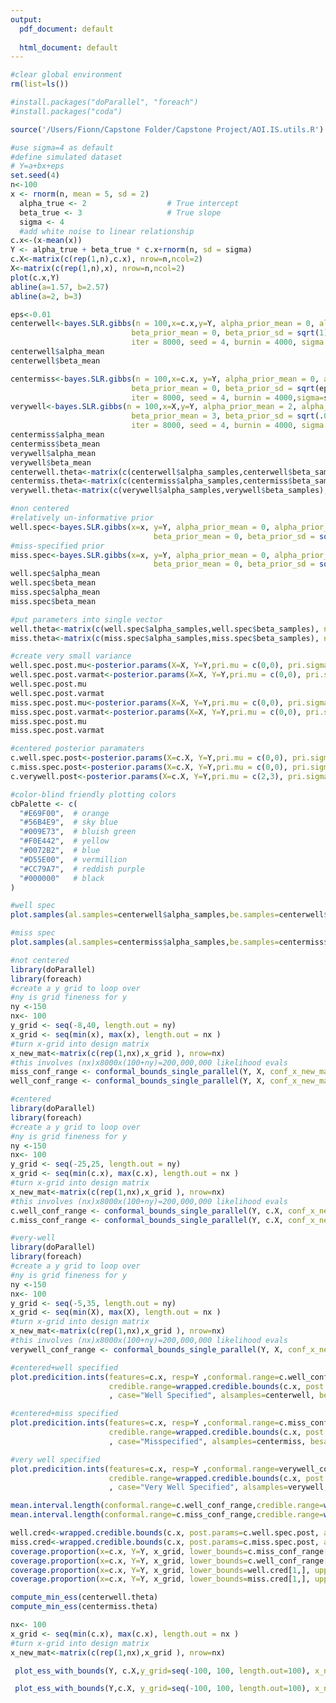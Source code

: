 ```yaml
---
output:
  pdf_document: default
  
  html_document: default
---
```



```r
#clear global environment
rm(list=ls())
```

```r
#install.packages("doParallel", "foreach")
#install.packages("coda")
```

```r
source('/Users/Fionn/Capstone Folder/Capstone Project/AOI.IS.utils.R')
```



```r
#use sigma=4 as default
#define simulated dataset
# Y=a+bx+eps
set.seed(4)
n<-100
x <- rnorm(n, mean = 5, sd = 2)
  alpha_true <- 2                  # True intercept
  beta_true <- 3                   # True slope
  sigma <- 4 
  #add white noise to linear relationship
c.x<-(x-mean(x))
Y <- alpha_true + beta_true * c.x+rnorm(n, sd = sigma)
c.X<-matrix(c(rep(1,n),c.x), nrow=n,ncol=2)
X<-matrix(c(rep(1,n),x), nrow=n,ncol=2)
plot(c.x,Y)
abline(a=1.57, b=2.57)
abline(a=2, b=3)

```



```r
eps<-0.01
centerwell<-bayes.SLR.gibbs(n = 100,x=c.x,y=Y, alpha_prior_mean = 0, alpha_prior_sd = sqrt(1), 
                           beta_prior_mean = 0, beta_prior_sd = sqrt(1), 
                           iter = 8000, seed = 4, burnin = 4000, sigma = sigma) 
centerwell$alpha_mean
centerwell$beta_mean

centermiss<-bayes.SLR.gibbs(n = 100,x=c.x, y=Y, alpha_prior_mean = 0, alpha_prior_sd = sqrt(eps), 
                           beta_prior_mean = 0, beta_prior_sd = sqrt(eps), 
                           iter = 8000, seed = 4, burnin = 4000,sigma=sigma) 
verywell<-bayes.SLR.gibbs(n = 100,x=X,y=Y, alpha_prior_mean = 2, alpha_prior_sd = sqrt(.001), 
                           beta_prior_mean = 3, beta_prior_sd = sqrt(.001), 
                           iter = 8000, seed = 4, burnin = 4000, sigma = 2.5) 
centermiss$alpha_mean
centermiss$beta_mean
verywell$alpha_mean
verywell$beta_mean
centerwell.theta<-matrix(c(centerwell$alpha_samples,centerwell$beta_samples), nrow=2, byrow = T)
centermiss.theta<-matrix(c(centermiss$alpha_samples,centermiss$beta_samples), nrow=2, byrow = T)
verywell.theta<-matrix(c(verywell$alpha_samples,verywell$beta_samples), nrow=2, byrow = T)
```




```r
#non centered
#relatively un-informative prior
well.spec<-bayes.SLR.gibbs(x=x, y=Y, alpha_prior_mean = 0, alpha_prior_sd = sqrt(1.8), 
                                beta_prior_mean = 0, beta_prior_sd = sqrt(1.8), iter=8000, sigma=sigma)
#miss-specified prior
miss.spec<-bayes.SLR.gibbs(x=x, y=Y, alpha_prior_mean = 0, alpha_prior_sd = sqrt(0.01), 
                                beta_prior_mean = 0, beta_prior_sd = sqrt(0.01), iter=8000,sigma=sigma)
well.spec$alpha_mean
well.spec$beta_mean
miss.spec$alpha_mean
miss.spec$beta_mean
```
```r
#put parameters into single vector
well.theta<-matrix(c(well.spec$alpha_samples,well.spec$beta_samples), nrow=2, byrow = T)
miss.theta<-matrix(c(miss.spec$alpha_samples,miss.spec$beta_samples), nrow=2, byrow = T)

```

```r
#create very small variance
well.spec.post.mu<-posterior.params(X=X, Y=Y,pri.mu = c(0,0), pri.sigma = 1.8*diag(2))$theta_mu 
well.spec.post.varmat<-posterior.params(X=X, Y=Y,pri.mu = c(0,0), pri.sigma = 1.8*diag(2))$theta_var_mat
well.spec.post.mu
well.spec.post.varmat
miss.spec.post.mu<-posterior.params(X=X, Y=Y,pri.mu = c(0,0), pri.sigma = 0.01*diag(2))$theta_mu 
miss.spec.post.varmat<-posterior.params(X=X, Y=Y,pri.mu = c(0,0), pri.sigma = 0.01*diag(2))$theta_var_mat
miss.spec.post.mu
miss.spec.post.varmat
```
```r
#centered posterior paramaters
c.well.spec.post<-posterior.params(X=c.X, Y=Y,pri.mu = c(0,0), pri.sigma = 1*diag(2))
c.miss.spec.post<-posterior.params(X=c.X, Y=Y,pri.mu = c(0,0), pri.sigma = eps*diag(2))
c.verywell.post<-posterior.params(X=c.X, Y=Y,pri.mu = c(2,3), pri.sigma = 0.001*diag(2))
```


```r
#color-blind friendly plotting colors
cbPalette <- c(
  "#E69F00",  # orange
  "#56B4E9",  # sky blue
  "#009E73",  # bluish green
  "#F0E442",  # yellow
  "#0072B2",  # blue
  "#D55E00",  # vermillion
  "#CC79A7",  # reddish purple
  "#000000"   # black
)
```


```r
#well spec
plot.samples(al.samples=centerwell$alpha_samples,be.samples=centerwell$beta_samples, case="Well specified", post.params=c.well.spec.post)
```


```r
#miss spec
plot.samples(al.samples=centermiss$alpha_samples,be.samples=centermiss$beta_samples, case="Misspecified", post.params=c.miss.spec.post)
```


```r
#not centered
library(doParallel)
library(foreach)
#create a y grid to loop over
#ny is grid fineness for y
ny <-150
nx<- 100
y_grid <- seq(-8,40, length.out = ny)
x_grid <- seq(min(x), max(x), length.out = nx )
#turn x-grid into design matrix
x_new_mat<-matrix(c(rep(1,nx),x_grid ), nrow=nx)
#this involves (nx)x8000x(100+ny)=200,000,000 likelihood evals
miss_conf_range <- conformal_bounds_single_parallel(Y, X, conf_x_new_mat=x_new_mat, y_grid, theta=miss.theta, sigma, alpha=0.2)
well_conf_range <- conformal_bounds_single_parallel(Y, X, conf_x_new_mat=x_new_mat, y_grid, theta=well.theta, sigma, alpha=0.2)

```


```r
#centered
library(doParallel)
library(foreach)
#create a y grid to loop over
#ny is grid fineness for y
ny <-150
nx<- 100
y_grid <- seq(-25,25, length.out = ny)
x_grid <- seq(min(c.x), max(c.x), length.out = nx )
#turn x-grid into design matrix
x_new_mat<-matrix(c(rep(1,nx),x_grid ), nrow=nx)
#this involves (nx)x8000x(100+ny)=200,000,000 likelihood evals
c.well_conf_range <- conformal_bounds_single_parallel(Y, c.X, conf_x_new_mat=x_new_mat, y_grid, theta=centerwell.theta, sigma, alpha=0.2)
c.miss_conf_range <- conformal_bounds_single_parallel(Y, c.X, conf_x_new_mat=x_new_mat, y_grid, theta=centermiss.theta, sigma, alpha=0.2)


```

```r
#very-well
library(doParallel)
library(foreach)
#create a y grid to loop over
#ny is grid fineness for y
ny <-150
nx<- 100
y_grid <- seq(-5,35, length.out = ny)
x_grid <- seq(min(X), max(X), length.out = nx )
#turn x-grid into design matrix
x_new_mat<-matrix(c(rep(1,nx),x_grid ), nrow=nx)
#this involves (nx)x8000x(100+ny)=200,000,000 likelihood evals
verywell_conf_range <- conformal_bounds_single_parallel(Y, X, conf_x_new_mat=x_new_mat, y_grid, theta=verywell.theta, sigma=2.5, alpha=0.2)
```




```r
#centered+well specified
plot.predicition.ints(features=c.x, resp=Y ,conformal.range=c.well_conf_range,
                      credible.range=wrapped.credible.bounds(c.x, post.params=c.well.spec.post, alpha=0.2)
                      , case="Well Specified", alsamples=centerwell, besamples=centerwell)
```

```r
#centered+miss specified
plot.predicition.ints(features=c.x, resp=Y ,conformal.range=c.miss_conf_range,
                      credible.range=wrapped.credible.bounds(c.x, post.params=c.miss.spec.post, alpha=0.2)
                      , case="Misspecified", alsamples=centermiss, besamples=centermiss)
```

```r
#very well specified
plot.predicition.ints(features=c.x, resp=Y ,conformal.range=verywell_conf_range,
                      credible.range=wrapped.credible.bounds(c.x, post.params=c.verywell.post, alpha=0.2)
                      , case="Very Well Specified", alsamples=verywell, besamples=verywell)
```

```r
mean.interval.length(conformal.range=c.well_conf_range,credible.range=wrapped.credible.bounds(c.x, post.params=c.well.spec.post, alpha=0.2))
mean.interval.length(conformal.range=c.miss_conf_range,credible.range=wrapped.credible.bounds(c.x, post.params=c.miss.spec.post, alpha=0.2))
```


```r
well.cred<-wrapped.credible.bounds(c.x, post.params=c.well.spec.post, alpha=0.2)
miss.cred<-wrapped.credible.bounds(c.x, post.params=c.miss.spec.post, alpha=0.2)
coverage.proportion(x=c.x, Y=Y, x_grid, lower_bounds=c.miss_conf_range[,1], upper_bounds=c.miss_conf_range[,2])
coverage.proportion(x=c.x, Y=Y, x_grid, lower_bounds=c.well_conf_range[,1], upper_bounds=c.well_conf_range[,2])
coverage.proportion(x=c.x, Y=Y, x_grid, lower_bounds=well.cred[1,], upper_bounds=well.cred[2,])
coverage.proportion(x=c.x, Y=Y, x_grid, lower_bounds=miss.cred[1,], upper_bounds=miss.cred[2,])

```




```r
compute_min_ess(centerwell.theta)
compute_min_ess(centermiss.theta)
```




```r
nx<- 100
x_grid <- seq(min(c.x), max(c.x), length.out = nx )
#turn x-grid into design matrix
x_new_mat<-matrix(c(rep(1,nx),x_grid ), nrow=nx)

 plot_ess_with_bounds(Y, c.X,y_grid=seq(-100, 100, length.out=100), x_new=x_new_mat[50, , drop=F], theta=centermiss.theta, sigma, mcmc_ess=8000, alpha_values= c(0.2,0.5), title = expression(paste("ESS for  ",delta^2==0.01)), linelen=100)

 plot_ess_with_bounds(Y,c.X, y_grid=seq(-100, 100, length.out=100), x_new=x_new_mat[50, , drop=F], theta=centerwell.theta, sigma, mcmc_ess=8000, alpha_values= c(0.2,0.5),title=expression(paste("ESS for  ",delta^2==1.8)), linelen=100)

```











